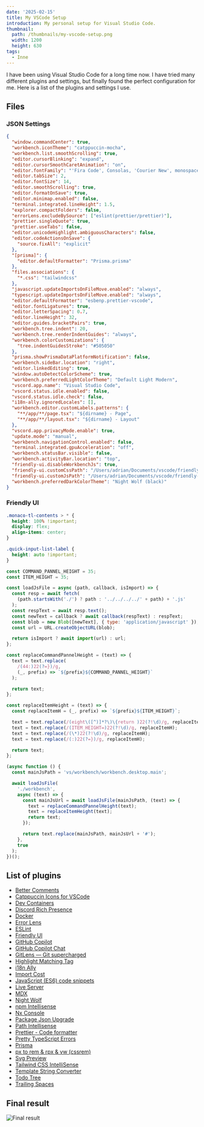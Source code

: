 ```yaml
---
date: '2025-02-15'
title: My VSCode Setup
introduction: My personal setup for Visual Studio Code.
thumbnail:
  path: /thumbnails/my-vscode-setup.png
  width: 1200
  height: 630
tags:
  - Inne
---
```


I have been using Visual Studio Code for a long time now. I have tried many different plugins and settings, but finally found the perfect configuration for me. Here is a list of the plugins and settings I use.

## Files

### JSON Settings

```json:settings.json
{
  "window.commandCenter": true,
  "workbench.iconTheme": "catppuccin-mocha",
  "workbench.list.smoothScrolling": true,
  "editor.cursorBlinking": "expand",
  "editor.cursorSmoothCaretAnimation": "on",
  "editor.fontFamily": "'Fira Code', Consolas, 'Courier New', monospace",
  "editor.tabSize": 2,
  "editor.fontSize": 14,
  "editor.smoothScrolling": true,
  "editor.formatOnSave": true,
  "editor.minimap.enabled": false,
  "terminal.integrated.lineHeight": 1.5,
  "explorer.compactFolders": false,
  "errorLens.excludeBySource": ["eslint(prettier/prettier)"],
  "prettier.singleQuote": true,
  "prettier.useTabs": false,
  "editor.unicodeHighlight.ambiguousCharacters": false,
  "editor.codeActionsOnSave": {
    "source.fixAll": "explicit"
  },
  "[prisma]": {
    "editor.defaultFormatter": "Prisma.prisma"
  },
  "files.associations": {
    "*.css": "tailwindcss"
  },
  "javascript.updateImportsOnFileMove.enabled": "always",
  "typescript.updateImportsOnFileMove.enabled": "always",
  "editor.defaultFormatter": "esbenp.prettier-vscode",
  "editor.fontLigatures": true,
  "editor.letterSpacing": 0.7,
  "editor.lineHeight": 32,
  "editor.guides.bracketPairs": true,
  "workbench.tree.indent": 20,
  "workbench.tree.renderIndentGuides": "always",
  "workbench.colorCustomizations": {
    "tree.indentGuidesStroke": "#505050"
  },
  "prisma.showPrismaDataPlatformNotification": false,
  "workbench.sideBar.location": "right",
  "editor.linkedEditing": true,
  "window.autoDetectColorScheme": true,
  "workbench.preferredLightColorTheme": "Default Light Modern",
  "vscord.app.name": "Visual Studio Code",
  "vscord.status.idle.enabled": false,
  "vscord.status.idle.check": false,
  "i18n-ally.ignoredLocales": [],
  "workbench.editor.customLabels.patterns": {
    "**/app/**/page.tsx": "${dirname} - Page",
    "**/app/**/layout.tsx": "${dirname} - Layout"
  },
  "vscord.app.privacyMode.enable": true,
  "update.mode": "manual",
  "workbench.navigationControl.enabled": false,
  "terminal.integrated.gpuAcceleration": "off",
  "workbench.statusBar.visible": false,
  "workbench.activityBar.location": "top",
  "friendly-ui.disableWorkbenchJs": true,
  "friendly-ui.customCssPath": "/Users/adrian/Documents/vscode/friendly-ui.css",
  "friendly-ui.customJsPath": "/Users/adrian/Documents/vscode/friendly-ui.js",
  "workbench.preferredDarkColorTheme": "Night Wolf (black)"
}
```

### Friendly UI

```css:friendly-ui.css
.monaco-tl-contents > * {
  height: 100% !important;
  display: flex;
  align-items: center;
}

.quick-input-list-label {
  height: auto !important;
}
```

```js:friendly-ui.js
const COMMAND_PANNEL_HEIGHT = 35;
const ITEM_HEIGHT = 35;

const loadJsFile = async (path, callback, isImport) => {
  const resp = await fetch(
    (path.startsWith('./') ? path : '../../../../' + path) + '.js'
  );
  const respText = await resp.text();
  const newText = callback ? await callback(respText) : respText;
  const blob = new Blob([newText], { type: 'application/javascript' });
  const url = URL.createObjectURL(blob);

  return isImport ? await import(url) : url;
};

const replaceCommandPannelHeight = (text) => {
  text = text.replace(
    /(44:)22(?=})/g,
    (_, prefix) => `${prefix}${COMMAND_PANNEL_HEIGHT}`
  );

  return text;
};

const replaceItemHeight = (text) => {
  const replaceItemH = (_, prefix) => `${prefix}${ITEM_HEIGHT}`;

  text = text.replace(/(eight\([^)]*?\)\{return )22(?!\d)/g, replaceItemH);
  text = text.replace(/(ITEM_HEIGHT=)22(?!\d)/g, replaceItemH);
  text = text.replace(/(\*)22(?!\d)/g, replaceItemH);
  text = text.replace(/(:)22(?=})/g, replaceItemH);

  return text;
};

(async function () {
  const mainJsPath = 'vs/workbench/workbench.desktop.main';

  await loadJsFile(
    './workbench',
    async (text) => {
      const mainJsUrl = await loadJsFile(mainJsPath, (text) => {
        text = replaceCommandPannelHeight(text);
        text = replaceItemHeight(text);
        return text;
      });

      return text.replace(mainJsPath, mainJsUrl + '#');
    },
    true
  );
})();
```

## List of plugins

- [Better Comments](https://marketplace.visualstudio.com/items?itemName=aaron-bond.better-comments)
- [Catppuccin Icons for VSCode](https://marketplace.visualstudio.com/items?itemName=Catppuccin.catppuccin-vsc-icons)
- [Dev Containers](https://marketplace.visualstudio.com/items?itemName=ms-vscode-remote.remote-containers)
- [Discord Rich Presence](https://marketplace.visualstudio.com/items?itemName=LeonardSSH.vscord)
- [Docker](https://marketplace.visualstudio.com/items?itemName=ms-azuretools.vscode-docker)
- [Error Lens](https://marketplace.visualstudio.com/items?itemName=usernamehw.errorlens)
- [ESLint](https://marketplace.visualstudio.com/items?itemName=dbaeumer.vscode-eslint)
- [Friendly UI](https://marketplace.visualstudio.com/items?itemName=FreeIdom.vscode-friendly-ui)
- [GitHub Copilot](https://marketplace.visualstudio.com/items?itemName=GitHub.copilot)
- [GitHub Copilot Chat](https://marketplace.visualstudio.com/items?itemName=GitHub.copilot-chat)
- [GitLens — Git supercharged](https://marketplace.visualstudio.com/items?itemName=eamodio.gitlens)
- [Highlight Matching Tag](https://marketplace.visualstudio.com/items?itemName=vincaslt.highlight-matching-tag)
- [i18n Ally](https://marketplace.visualstudio.com/items?itemName=lokalise.i18n-ally)
- [Import Cost](https://marketplace.visualstudio.com/items?itemName=wix.vscode-import-cost)
- [JavaScript (ES6) code snippets](https://marketplace.visualstudio.com/items?itemName=xabikos.JavaScriptSnippets)
- [Live Server](https://marketplace.visualstudio.com/items?itemName=ritwickdey.LiveServer)
- [MDX](https://marketplace.visualstudio.com/items?itemName=unifiedjs.vscode-mdx)
- [Night Wolf](https://marketplace.visualstudio.com/items?itemName=MaoSantaella.night-wolf)
- [npm Intellisense](https://marketplace.visualstudio.com/items?itemName=christian-kohler.npm-intellisense)
- [Nx Console](https://marketplace.visualstudio.com/items?itemName=nrwl.angular-console)
- [Package Json Upgrade](https://marketplace.visualstudio.com/items?itemName=codeandstuff.package-json-upgrade)
- [Path Intellisense](https://marketplace.visualstudio.com/items?itemName=christian-kohler.path-intellisense)
- [Prettier - Code formatter](https://marketplace.visualstudio.com/items?itemName=esbenp.prettier-vscode)
- [Pretty TypeScript Errors](https://marketplace.visualstudio.com/items?itemName=YoavBls.pretty-ts-errors)
- [Prisma](https://marketplace.visualstudio.com/items?itemName=Prisma.prisma)
- [px to rem & rpx & vw (cssrem)](https://marketplace.visualstudio.com/items?itemName=cipchk.cssrem)
- [Svg Preview](https://marketplace.visualstudio.com/items?itemName=SimonSiefke.svg-preview)
- [Tailwind CSS IntelliSense](https://marketplace.visualstudio.com/items?itemName=bradlc.vscode-tailwindcss)
- [Template String Converter](https://marketplace.visualstudio.com/items?itemName=meganrogge.template-string-converter)
- [Todo Tree](https://marketplace.visualstudio.com/items?itemName=Gruntfuggly.todo-tree)
- [Trailing Spaces](https://marketplace.visualstudio.com/items?itemName=shardulm94.trailing-spaces)

## Final result

<Image
	alt="Final result"
	src="/posts/my-vscode-setup/final-result.png"
	width={1920}
	height={1080}
/>
